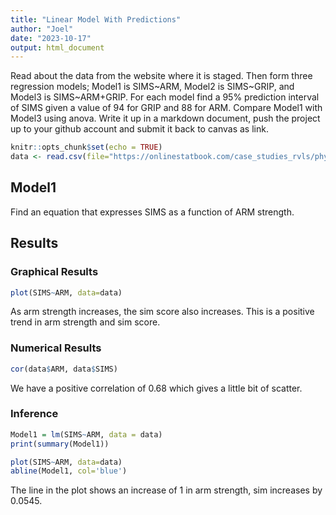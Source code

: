 ```yaml
---
title: "Linear Model With Predictions"
author: "Joel"
date: "2023-10-17"
output: html_document
---
```





Read about the data from the website where it is staged.  Then form three regression models; Model1 is SIMS~ARM, Model2 is SIMS~GRIP, and Model3 is SIMS~ARM+GRIP. For each model find a 95% prediction interval of SIMS given a value of 94  for GRIP and 88 for ARM. Compare Model1 with Model3 using anova. Write it up in a markdown document, push the project up to your github account and submit it back to canvas as link.

```r
knitr::opts_chunk$set(echo = TRUE)
data <- read.csv(file="https://onlinestatbook.com/case_studies_rvls/physical_strength/data.txt",sep="",header=TRUE)  
```



## Model1
Find an equation that expresses SIMS as a function of ARM strength.

## Results

### Graphical Results

```r
plot(SIMS~ARM, data=data)
```

As arm strength increases, the sim score also increases. This is a positive trend in arm strength and sim score.

### Numerical Results

```r
cor(data$ARM, data$SIMS)
```

We have a positive correlation of 0.68 which gives a little bit of scatter. 

### Inference

```r
Model1 = lm(SIMS~ARM, data = data)
print(summary(Model1))
```


```r
plot(SIMS~ARM, data=data)
abline(Model1, col='blue')
```

The line in the plot shows an increase of 1 in arm strength, sim increases by 0.0545.
